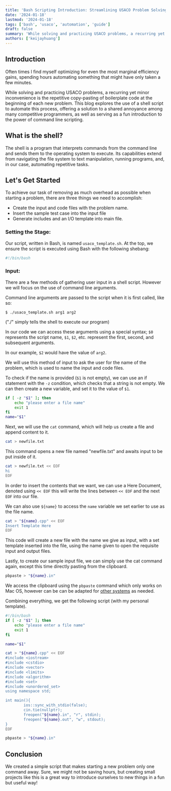 ```yaml
---
title: 'Bash Scripting Introduction: Streamlining USACO Problem Solving'
date: '2024-01-18'
lastmod: '2024-01-18'
tags: ['bash', 'usaco', 'automation', 'guide']
draft: false
summary: 'While solving and practicing USACO problems, a recurring yet minor inconvenience is the repetitive copy-pasting of boilerplate code at the beginning of each new problem.'
authors: ['keijayhuang']
---
```


## Introduction

Often times I find myself optimizing for even the most marginal efficiency gains, spending hours automating something that might have only taken a few minutes.

While solving and practicing USACO problems, a recurring yet minor inconvenience is the repetitive copy-pasting of boilerplate code at the beginning of each new problem. This blog explores the use of a shell script to automate this process, offering a solution to a shared annoyance among many competitive programmers, as well as serving as a fun introduction to the power of command line scripting.

## What is the shell?

The shell is a program that interprets commands from the command line and sends them to the operating system to execute. Its capabilities extend from navigating the file system to text manipulation, running programs, and, in our case, automating repetitive tasks.

## Let's Get Started

To achieve our task of removing as much overhead as possible when starting a problem, there are three things we need to accomplish:

- Create the input and code files with the problem name.
- Insert the sample test case into the input file
- Generate includes and an I/O template into main file.

### Setting the Stage:

Our script, written in Bash, is named `usaco_template.sh`. At the top, we ensure the script is executed using Bash with the following shebang:

```bash
#!/bin/bash
```

### Input:

There are a few methods of gathering user input in a shell script. However we will focus on the use of command line arguments.

Command line arguments are passed to the script when it is first called, like so:

```
$ ./usaco_template.sh arg1 arg2
```

("./" simply tells the shell to execute our program)

In our code we can access these arguments using a special syntax; `$0` represents the script name, `$1`, `$2`, etc. represent the first, second, and subsequent arguments.

In our example, `$2` would have the value of `arg2`.

We will use this method of input to ask the user for the name of the problem, which is used to name the input and code files.

To check if the name is provided (`$1` is not empty), we can use an if statement with the `-z` condition, which checks that a string is not empty. We can then create a new variable, and set it to the value of `$1`.

```bash
if [ -z "$1" ]; then
    echo "please enter a file name"
    exit 1
fi
name="$1"
```

Next, we will use the `cat` command, which will help us create a file and append content to it.

```bash
cat > newfile.txt
```

This command opens a new file named "newfile.txt" and awaits input to be put inside of it.

```bash
cat > newfile.txt << EOF
hi
EOF
```

In order to insert the contents that we want, we can use a Here Document, denoted using `<< EOF` this will write the lines between `<< EOF` and the next `EOF` into our file.

We can also use `${name}` to access the `name` variable we set earlier to use as the file name.

```bash
cat > "${name}.cpp" << EOF
Insert Template Here
EOF
```

This code will create a new file with the name we give as input, with a set template inserted into the file, using the name given to open the requisite input and output files.

Lastly, to create our sample input file, we can simply use the cat command again, except this time directly pasting from the clipboard.

```bash
pbpaste > "${name}.in"
```

We access the clipboard using the `pbpaste` command which only works on Mac OS, however can be can be adapted for [other systems](https://levelup.gitconnected.com/how-to-access-the-system-clipboard-copy-paste-from-the-command-line-c8615d510ae2) as needed.

Combining everything, we get the following script (with my personal template).

```bash
#!/bin/bash
if [ -z "$1" ]; then
    echo "please enter a file name"
    exit 1
fi

name="$1"

cat > "${name}.cpp" << EOF
#include <iostream>
#include <cstdio>
#include <vector>
#include <limits>
#include <algorithm>
#include <set>
#include <unordered_set>
using namespace std;

int main(){
        ios::sync_with_stdio(false);
        cin.tie(nullptr);
        freopen("${name}.in", "r", stdin);
        freopen("${name}.out", "w", stdout);
}
EOF

pbpaste > "${name}.in"
```

## Conclusion

We created a simple script that makes starting a new problem only one command away. Sure, we might not be saving hours, but creating small projects like this is a great way to introduce ourselves to new things in a fun but useful way!

